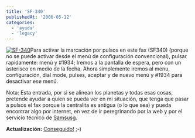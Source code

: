 ```yaml
---
title: 'SF-340'
publishedAt: '2006-05-12'
categories:
  - 'ayuda'
  - 'legacy'
---
```


[![SF-340](http://www.samsung.com/es/products/multifunctionproducts/faxinkjet/images/sf_340_m.jpg)](http://www.samsung.com/es/products/multifunctionproducts/faxinkjet/sf_340xec.asp)Para activar la marcación por pulsos en este fax (SF340) (porque no se puede activar desde el menú de configuración convencional), pulsar rapidamente: menú y #1934; Iremos a la pantalla de espera, pero con un asterisco en medio de la fecha. Ahora simplemente iremos al menu, configuración, dial mode, pulses, aceptar y de nuevo menú y #1934 para desactivar ese menú.

Nota: Esta entrada, por si se alinean los planetas y todas esas cosas, pretende ayudar a quien se pueda ver en mi situación, que tenga que pasar a pulsos el fax porque la centralita es antigua (o lo que sea) y pueda encontrar algo por internet, en vez de ir peregrinando por la web y por el servicio técnico de [Samsusg](http://www.samsung.com/).

**Actualización:** [Conseguido!](http://www.google.es/search?hs=8Au&hl=es&client=firefox-a&rls=org.mozilla%3Aen-US%3Aofficial&q=activar+pulsos+sf-340&btnG=B%C3%BAsqueda&meta=) ;-)
